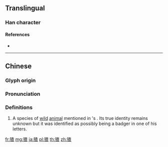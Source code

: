{{character info/new}}
==Translingual==

===Han character===
{{Han char|rn=94|rad=犬|as=09|sn=12|four=|canj=KHDAM|ids=⿰犭查}}

====References====
* {{Han ref|kx=0716.051|hdz=21356.110|uh=7339|ud=29497}}

----

==Chinese==
{{zh-forms}}

===Glyph origin===
{{Han compound|ls=psc|犬|c1=s|t1=dog|alt1=犭|查|no_och2=y|c2=p}}

===Pronunciation===
{{zh-pron
|m=chá
|cat=
}}

===Definitions===
{{zh-hanzi}}

# A species of [[wild]] [[animal]] mentioned in {{w|Lu Xun}}'s ''{{w|My Old Hometown}}''. Its true identity remains unknown but it was identified as possibly being a badger in one of his letters.

[[fr:猹]]
[[mg:猹]]
[[ja:猹]]
[[pl:猹]]
[[th:猹]]
[[zh:猹]]